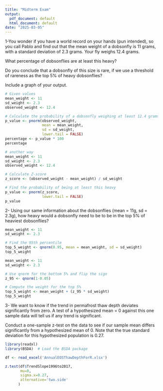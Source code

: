 ```yaml
---
title: "Midterm Exam"
output:
  pdf_document: default
  html_document: default
date: "2025-03-05"
---
```


1-You wonder if you have a world record on your hands (pun intended), so you call Pablo and find out that the mean weight of a dobsonfly is 11 grams, with a standard deviation of 2.3 grams. Your fly weighs 12.4 grams.

What percentage of dobsonflies are at least this heavy?

Do you conclude that a dobsonfly of this size is rare, if we use a threshold of rareness as the top 5% of heavy dobsonflies?

Include a graph of your output.

```r
# Given values
mean_weight <- 11
sd_weight <- 2.3
observed_weight <- 12.4

# Calculate the probability of a dobsonfly weighing at least 12.4 grams
p_value <- pnorm(observed_weight, 
                 mean = mean_weight, 
                 sd = sd_weight, 
                 lower.tail = FALSE)
percentage <- p_value * 100
percentage
```


```r
# another way
mean_weight <- 11
sd_weight <- 2.3
observed_weight <- 12.4

# Calculate Z-score
z_score <- (observed_weight - mean_weight) / sd_weight

# Find the probability of being at least this heavy
p_value <- pnorm(z_score, 
                 lower.tail = FALSE)
p_value
```

2- Using our same information about the dobsonflies (mean = 11g, sd = 2.3g), how heavy would a dobsonfly need to be to be in the top 5% of heaviest dobsonflies?
```r
mean_weight <- 11
sd_weight <- 2.3

# Find the 95th percentile
top_5_weight <- qnorm(0.95, mean = mean_weight, sd = sd_weight)
top_5_weight
```


```r
mean_weight <- 11
sd_weight <- 2.3

# Use qnorm for the bottom 5% and flip the sign
z_95 <- qnorm(1-0.05)

# Compute the weight for the top 5%
top_5_weight <- mean_weight + (z_95 * sd_weight)
top_5_weight
```


3- We want to know if the trend in permafrost thaw depth deviates significantly from zero. A test of a hypothesized mean = 0 against this one sample data will tell us if any trend is significant.

Conduct a one-sample z-test on the data to see if our sample mean&nbsp;differs significantly from a hypothesized mean of 0. Note that the true standard deviation for this hypothesized population is 0.27.  

```r
library(readxl)
library(BSDA)  # Load the BSDA package

df <- read_excel('AnnualEOSThawDepthForR.xlsx')

z.test(df$TrendSlope1996to2017,
       mu=0,
       sigma.x=0.27,
       alternative='two.side'
      )
```

